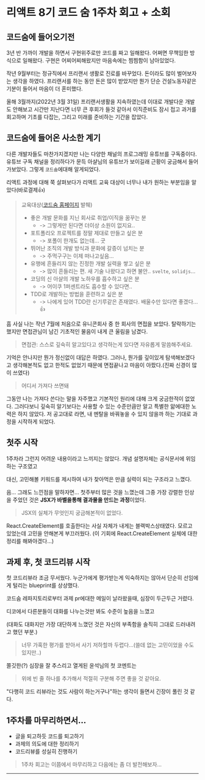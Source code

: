 
<HeadPost title='코드 숨 1주차' createdDate='2022-05-08' updatedDate='2022-05-10' />


# 리액트 8기 코드 숨 1주차 회고 + 소회

## 코드숨에 들어오기전

3년 반 가까이 개발을 하면서 구현위주로만 코드를 짜고 일해왔다. 
어쩌면 무책임한 방식으로 일해왔다.
구현은 어찌어찌해왔지만 마음속에는 찜찜함이 남아있었다.

작년 9월부터는 정규직에서 프리랜서 생활로 진로를 바꾸었다.
돈이라도 많이 벌어보자는 생각을 하였다.
프리랜서를 하는 동안 돈은 많이 받았지만 뭔가 단순 건설노동자같은 기분이 들어서 마음이 더 혼미했다.

올해 3월까지(2022년 3월 31일) 프리랜서생활을 지속하였는데 이대로 개발다운 개발도 안해보고 시간만 지난다면
너무 큰 후회가 들것 같아서 이직준비도 잠시 접고 과거를 회고하며 기초를 다잡는, 그리고 미래를 준비하는 기간을 잡았다.

## 코드숨에 들어온 사소한 계기

다른 개발자들도 마찬가지겠지만 나는 다양한 채널의 프로그래밍 유튜브를 구독중이다.
유튜브 구독 채널을 정리하다가 문득 아샬님의 유튜브가 보이길래 근황이 궁금해서 들어가보았다.
그렇게 `코드숨`에대해 알게되었다.

리액트 과정에 대해 쭉 살펴보다가 리액트 교육 대상이 너무나 내가 원하는 부분임을 알았다(바로결제👍)

  > 교육대상([코드숨 홈페이지](https://www.codesoom.com/courses/react) 발췌)
  > - 좋은 개발 문화를 지닌 회사로 취업/이직을 꿈꾸는 분
  >   - -> 그렇게만 된다면 더이상 소원이 없지요..
  > - 포트폴리오 프로젝트를 정말 제대로 만들고 싶은 분 
  >   - -> 포폴이 한개도 없는데... 굿
  > - 뛰어난 조직의 개발 방식과 문화에 갈증이 넘치는 분 
  >   - -> 주먹구구는 이제 떠나고싶음...
  > - 유행에 흔들리지 않는 진정한 개발 실력을 쌓고 싶은 분 
  >   - -> 많이 흔들리는 편. 새 기술 나왔다고 하면 불안.. `svelte`, `solidjs`...
  > - 코딩의 신 아샬의 개발 노하우를 흡수하고 싶은 분 
  >   - -> 어이쿠 1퍼센트라도 흡수할 수 있다면..
  > - TDD로 개발하는 방법을 훈련하고 싶은 분 
  >   - -> 나에게 있어 TDD란 신기루같은 존재였다. 배울수만 있다면 좋겠다...👍

흠 사실 나는 작년 7월에 처음으로 유니콘회사 중 한 회사의 면접을 보았다. 탈락하기는 했지만 면접관님이 남긴 기초적인 물음이 내게 큰 울림을 남겼다.
> 면접관: 스스로 깊숙히 알고있다고 생각하는게 있다면 자유롭게 말씀해주세요.

기억은 안나지만 뭔가 정신없이 대답은 하였다.
그러나,
뭔가를 깊이있게 탐색해보겠다고 생각해본적도 없고 한적도 없었기 때문에 면접끝나고 마음이 아팠다.(진짜 신경이 많이 쓰였다)

> 어디서 가져다 쓰면돼

그동안 나는 가져다 쓴다는 말을 자주했고 기본적인 원리에 대해 크게 궁금한적이 없었다. 
그러다보니 깊숙히 알기보다는 사용할 수 있는 수준만큼만 알고 특별한 앎에대한 노력은 하지 않았다.
저 공고대로 라면, 내 멘탈을 바꿔놓을 수 있지 않을까 하는 기대로 과정을 시작하게 되었다.

## 첫주 시작

1주차라 그런지 어려운 내용이라고 느끼지는 않았다. 개념 설명자체는 공식문서에 위임하는 구조였고 

대신, 고민해볼 키워드를 제시하여 내가 찾아먹은 만큼 실력이 되는 구조라고 느꼈다.

음... 그래도 느낀점을 말하자면... 첫주부터 많은 것을 느꼈는데 그중 가장 강렬한 인상을 주었던 것은 **JSX가 바벨을통해 결과물을 만드는 과정**이었다.

> JSX의 실체가 무엇인지 궁금해본적이 없었다.

React.CreateElement를 호출한다는 사실 자체가 내게는 블랙박스상태였다. 모르고 있었는데 고민을 안해본게 부끄러웠다.
(이 기회에 React.CreateElement 실체에 대한 정리를 해봐야겠다...)

## 과제 후, 첫 코드리뷰 시작

첫 코드리뷰라 조금 무서웠다. 누군가에게 평가받는게 익숙하지는 않아서 단순히 선임에게 털리는 blueprint를 상상했다.

코드숨 레파지토리로부터 과제 pr에대한 메일이 날라왔을때, 심장이 두근두근 거렸다.

디코에서 다른분들이 대화를 나누는것만 봐도 수준이 높음을 느꼈고

(대화도 대화지만 가장 대단하게 느꼈던 것은 자신의 부족함을 솔직히 그대로 드러내려고 했던 부분.)

> 너무 가혹한 평가를 받아서 사기 저하할까 두렵다...(쓸데 없는 고민이었을 수도 있지만..)

쫄깃한(?) 심장을 잘 추스리고 열게된 윤석님의 첫 코멘트는

> 위에 빈 줄 하나를 추가해서 적절히 구분해 주면 좋을 것 같아요.

"다행히 코드 리뷰라는 것도 사람이 하는거구나"하는 생각이 들면서 긴장이 풀린 것 같다.

## 1주차를 마무리하면서...

- 글을 퇴고하듯 코드를 퇴고하기
- 과제의 의도에 대한 정리하기
- 코드리뷰를 성실히 진행하기

> 1주차 회고는 이쯤에서 마무리하고 다음에는 좀 더 발전해보자...

---


